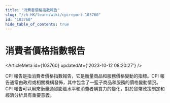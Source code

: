 ```yaml
---
title: "消費者價格指數報告"
slug: "/zh-HK/learn/wiki/cpireport-103760"
id: "103760"
hide_table_of_contents: true
---
```



<Breadcrumbs current="消費者價格指數報告" />

# 消費者價格指數報告

<ArticleMeta id={103760} updatedAt={'2023-10-12 08:20:27'} />
<div className='border-solid border-b border-t-0 my-4 border-[var(--ifm-color-gray-300)]' />

CPI 報告是指消費者價格指數報告，它是衡量商品和服務價格變動的指標。CPI 報告通常由政府或相關機構發佈，其中包含了一籃子商品和服務的價格變動情況。CPI 報告可以用來衡量通貨膨脹水平和消費者購買力的變化，對於貨幣政策制定和經濟分析具有重要意義。
